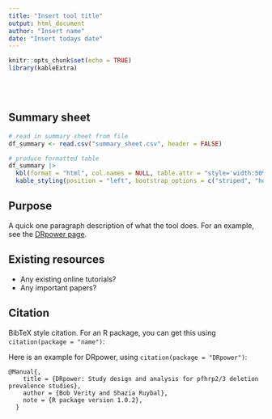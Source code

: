 ```yaml
---
title: "Insert tool title"
output: html_document
author: "Insert name"
date: "Insert todays date"
---
```


```r
knitr::opts_chunk$set(echo = TRUE)
library(kableExtra)
```

<br/>
<br/>

## Summary sheet

```r
# read in summary sheet from file
df_summary <- read.csv("summary_sheet.csv", header = FALSE)

# produce formatted table
df_summary |>
  kbl(format = "html", col.names = NULL, table.attr = "style='width:50%;'", escape = FALSE) |>
  kable_styling(position = "left", bootstrap_options = c("striped", "hover", "condensed"))
```

## Purpose

A quick one paragraph description of what the tool does. For an example, see the [DRpower page](https://mrc-ide.github.io/PGEforge/tutorials/DRpower/DRpower_background.html).

## Existing resources

- Any existing online tutorials?
- Any important papers?

## Citation

BibTeX style citation. For an R package, you can get this using `citation(package = "name")`:

Here is an example for DRpower, using `citation(package = "DRpower")`:

```
@Manual{,
    title = {DRpower: Study design and analysis for pfhrp2/3 deletion prevalence studies},
    author = {Bob Verity and Shazia Ruybal},
    note = {R package version 1.0.2},
  }
```
